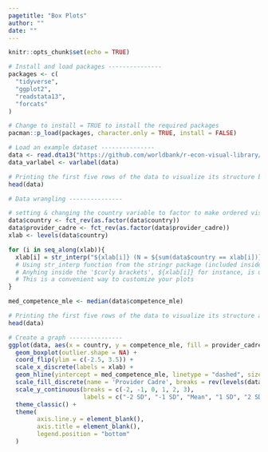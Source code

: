 ```yaml
---
pagetitle: "Box Plots"
author: ""
date: ""
---
```


```r
knitr::opts_chunk$set(echo = TRUE)
```

```r

# Install and load packages ---------------
packages <- c(
  "tidyverse",
  "ggplot2",
  "readstata13",
  "forcats"
)

# Change to install = TRUE to install the required packages
pacman::p_load(packages, character.only = TRUE, install = FALSE)

# Load an example dataset ---------------
data <- read.dta13("https://github.com/worldbank/r-econ-visual-library/raw/master/Library/Data/BoxPlot.dta")
data_varlabel <- varlabel(data)

# Printing the first five rows of the data to visualize its structure before data wrangling
head(data)

# Data wrangling ---------------

# setting & changing the country variable to factor to make ordered visualizations
data$country <- fct_rev(as.factor(data$country)) 
data$provider_cadre <- fct_rev(as.factor(data$provider_cadre))
xlab <- levels(data$country)

for (i in seq_along(xlab)){
  xlab[i] = str_interp("${xlab[i]} (N = ${sum(data$country == xlab[i])})")
  # Using str_interp function from the stringr package (included inside the tidyverse library), 
  # Anyhing inside the '$curly brackets', ${xlab[i]} for instance, is understood as a variable
  # This is a convenient way to customize your plots
}

med_competence_mle <- median(data$competence_mle)

# Printing the first five rows of the data to visualize its structure after data wrangling
head(data)

# Create a graph ---------------
ggplot(data, aes(x = country, y = competence_mle, fill = provider_cadre)) +
  geom_boxplot(outlier.shape = NA) +
  coord_flip(ylim = c(-2.5, 3.5)) +
  scale_x_discrete(labels = xlab) +
  geom_hline(yintercept = med_competence_mle, linetype = "dashed", size = 0.3) +
  scale_fill_discrete(name = 'Provider Cadre', breaks = rev(levels(data$provider_cadre))) +
  scale_y_continuous(breaks = c(-2, -1, 0, 1, 2, 3),
                     labels = c("-2 SD", "-1 SD", "Mean", "1 SD", "2 SD", "3 SD")) +
  theme_classic() +
  theme(
        axis.line.y = element_blank(), 
        axis.title = element_blank(),
        legend.position = "bottom" 
  )


```
